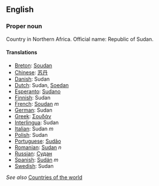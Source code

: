 ==English==

===Proper noun===

Country in Northern Africa. Official name: Republic of Sudan.

====Translations====

*[[Breton]]: [[Soudan]]
*[[Chinese]]: [[苏丹]]
*[[Danish]]: Sudan
*[[Dutch]]: Sudan, [[Soedan]]
*[[Esperanto]]: [[Sudano]]
*[[Finnish]]: Sudan
*[[French]]: [[Soudan]] ''m''
*[[German]]: Sudan
*[[Greek]]: [[Σουδάν]]
*[[Interlingua]]: Sudan
*[[Italian]]: Sudan ''m''
*[[Polish]]: Sudan
*[[Portuguese]]: [[Sudão]]
*[[Romanian]]: [[Sudan]] ''n''
*[[Russian]]: [[Судан]]
*[[Spanish]]: [[Sudán]] ''m''
*[[Swedish]]: Sudan

''See also'' [[Countries of the world]]